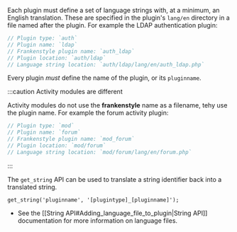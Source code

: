 Each plugin must define a set of language strings with, at a minimum, an English translation. These are specified in the plugin's `lang/en` directory in a file named after the plugin. For example the LDAP authentication plugin:

```php
// Plugin type: `auth`
// Plugin name: `ldap`
// Frankenstyle plugin name: `auth_ldap`
// Plugin location: `auth/ldap`
// Language string location: `auth/ldap/lang/en/auth_ldap.php`
```

Every plugin _must_ define the name of the plugin, or its `pluginname`.

:::caution Activity modules are different

Activity modules do not use the __frankenstyle__ name as a filename, tehy use the plugin name. For example the forum activity plugin:

```php
// Plugin type: `mod`
// Plugin name: `forum`
// Frankenstyle plugin name: `mod_forum`
// Plugin location: `mod/forum`
// Language string location: `mod/forum/lang/en/forum.php`
```

:::

The `get_string` API can be used to translate a string identifier back into a translated string.

```
get_string('pluginname', '[plugintype]_[pluginname]');
```

- See the [[String API#Adding_language_file_to_plugin|String API]] documentation for more information on language files.
